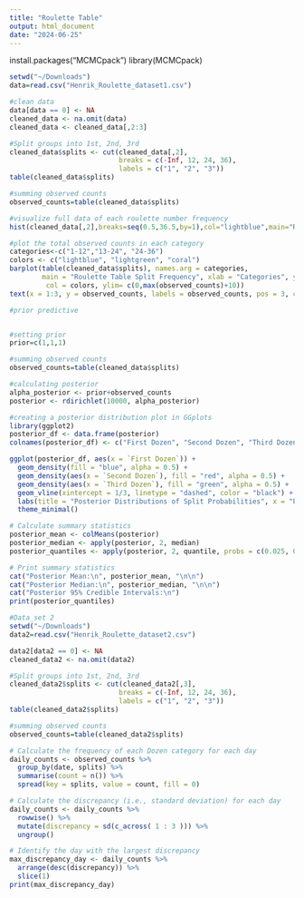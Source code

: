 ```yaml
---
title: "Roulette Table"
output: html_document
date: "2024-06-25"
---
```

install.packages("MCMCpack")
library(MCMCpack)

```r
setwd("~/Downloads")
data=read.csv("Henrik_Roulette_dataset1.csv")
```

```r
#clean data
data[data == 0] <- NA
cleaned_data <- na.omit(data)
cleaned_data <- cleaned_data[,2:3]
```


```r
#Split groups into 1st, 2nd, 3rd 
cleaned_data$splits <- cut(cleaned_data[,2], 
                           breaks = c(-Inf, 12, 24, 36), 
                           labels = c("1", "2", "3"))
table(cleaned_data$splits)

#summing observed counts
observed_counts=table(cleaned_data$splits)
```


```r
#visualize full data of each roulette number frequency
hist(cleaned_data[,2],breaks=seq(0.5,36.5,by=1),col="lightblue",main="Roulette Data",xlab="Roulette Numbers")

#plot the total observed counts in each category
categories<-c("1-12","13-24", "24-36")
colors <- c("lightblue", "lightgreen", "coral") 
barplot(table(cleaned_data$splits), names.arg = categories, 
        main = "Roulette Table Split Frequency", xlab = "Categories", ylab = "Frequency",
         col = colors, ylim= c(0,max(observed_counts)+10))
text(x = 1:3, y = observed_counts, labels = observed_counts, pos = 3, cex = 1.0, col = "blue")

#prior predictive



```

```r
#setting prior 
prior=c(1,1,1)

#summing observed counts
observed_counts=table(cleaned_data$splits)

#calculating posterior
alpha_posterior <- prior+observed_counts
posterior <- rdirichlet(10000, alpha_posterior)

#creating a posterior distribution plot in GGplots
library(ggplot2)
posterior_df <- data.frame(posterior)
colnames(posterior_df) <- c("First Dozen", "Second Dozen", "Third Dozen")

ggplot(posterior_df, aes(x = `First Dozen`)) +
  geom_density(fill = "blue", alpha = 0.5) +
  geom_density(aes(x = `Second Dozen`), fill = "red", alpha = 0.5) +
  geom_density(aes(x = `Third Dozen`), fill = "green", alpha = 0.5) +
  geom_vline(xintercept = 1/3, linetype = "dashed", color = "black") +
  labs(title = "Posterior Distributions of Split Probabilities", x = "Probability", y = "Density") +
  theme_minimal()
```

```r
# Calculate summary statistics
posterior_mean <- colMeans(posterior)
posterior_median <- apply(posterior, 2, median)
posterior_quantiles <- apply(posterior, 2, quantile, probs = c(0.025, 0.975))

# Print summary statistics
cat("Posterior Mean:\n", posterior_mean, "\n\n")
cat("Posterior Median:\n", posterior_median, "\n\n")
cat("Posterior 95% Credible Intervals:\n")
print(posterior_quantiles)
```


```r
#Data_set 2
setwd("~/Downloads")
data2=read.csv("Henrik_Roulette_dataset2.csv")

data2[data2 == 0] <- NA
cleaned_data2 <- na.omit(data2)
```


```r
#Split groups into 1st, 2nd, 3rd 
cleaned_data2$splits <- cut(cleaned_data2[,3], 
                           breaks = c(-Inf, 12, 24, 36), 
                           labels = c("1", "2", "3"))
table(cleaned_data2$splits)

#summing observed counts
observed_counts=table(cleaned_data2$splits)

# Calculate the frequency of each Dozen category for each day
daily_counts <- observed_counts %>%
  group_by(date, splits) %>%
  summarise(count = n()) %>%
  spread(key = splits, value = count, fill = 0)

# Calculate the discrepancy (i.e., standard deviation) for each day
daily_counts <- daily_counts %>%
  rowwise() %>%
  mutate(discrepancy = sd(c_across(⁠ 1 ⁠:⁠ 3 ⁠))) %>%
  ungroup()

# Identify the day with the largest discrepancy
max_discrepancy_day <- daily_counts %>%
  arrange(desc(discrepancy)) %>%
  slice(1)
print(max_discrepancy_day)
```

